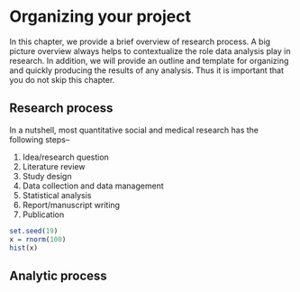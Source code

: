 # Organizing your project

In this chapter, we provide a brief overview of research process. A big picture overview always helps to contextualize the role data analysis play in research. In addition, we will provide an outline and template for organizing and quickly producing the results of any analysis. Thus it is important that you do not skip this chapter. 

## Research process

In a nutshell, most quantitative social and medical research has the following steps--

1. Idea/research question
2. Literature review 
3. Study design
4. Data collection and data management
5. Statistical analysis
6. Report/manuscript writing
7. Publication

```r
set.seed(19)
x = rnorm(100)
hist(x)
```


## Analytic process


